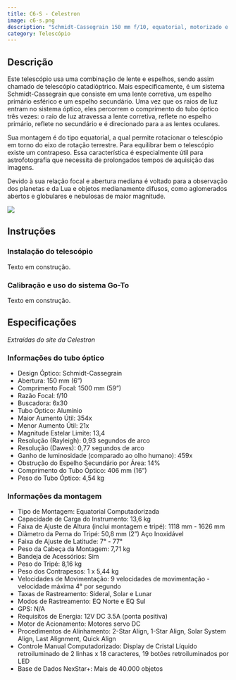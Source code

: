 ```yaml
---
title: C6-S - Celestron
image: c6-s.png
description: "Schmidt-Cassegrain 150 mm f/10, equatorial, motorizado e computadorizado."
category: Telescópio
---
```


::: {.panel-tabset}

## Descrição

Este telescópio usa uma combinação de lente e espelhos, sendo assim chamado de telescópio catadióptrico. Mais especificamente, é um sistema Schmidt-Cassegrain que consiste em uma lente corretiva, um espelho primário esférico e um espelho secundário. Uma vez que os raios de luz entram no sistema óptico, eles percorrem o comprimento do tubo óptico três vezes: o raio de luz atravessa a lente corretiva, reflete no espelho primário, reflete no secundário e é direcionado para a as lentes oculares.

Sua montagem é do tipo equatorial, a qual permite rotacionar o telescópio em torno do eixo de rotação terrestre. Para equilibrar bem o telescópio existe um contrapeso. Essa característica é especialmente útil para astrofotografia que necessita de prolongados tempos de aquisição das imagens.

Devido à sua relação focal e abertura mediana é voltado para a observação dos planetas e da Lua e objetos medianamente difusos, como aglomerados abertos e globulares e nebulosas de maior magnitude.

![](c6-s.png)

## Instruções

### Instalação do telescópio

Texto em construção.

### Calibração e uso do sistema Go-To

Texto em construção.

## Especificações

*Extraídas do site da Celestron*

### Informações do tubo óptico

- Design Óptico: Schmidt-Cassegrain
- Abertura: 150 mm (6")
- Comprimento Focal: 1500 mm (59")
- Razão Focal: f/10
- Buscadora: 6x30
- Tubo Óptico: Alumínio
- Maior Aumento Útil: 354x
- Menor Aumento Útil: 21x
- Magnitude Estelar Limite: 13,4
- Resolução (Rayleigh): 0,93 segundos de arco
- Resolução (Dawes): 0,77 segundos de arco
- Ganho de luminosidade (comparado ao olho humano): 459x
- Obstrução do Espelho Secundário por Área: 14%
- Comprimento do Tubo Óptico: 406 mm (16")
- Peso do Tubo Óptico: 4,54 kg

### Informações da montagem

- Tipo de Montagem: Equatorial Computadorizada
- Capacidade de Carga do Instrumento: 13,6 kg
- Faixa de Ajuste de Altura (inclui montagem e tripé): 1118 mm - 1626 mm
- Diâmetro da Perna do Tripé: 50,8 mm (2") Aço Inoxidável
- Faixa de Ajuste de Latitude: 7° - 77°
- Peso da Cabeça da Montagem: 7,71 kg
- Bandeja de Acessórios: Sim
- Peso do Tripé: 8,16 kg
- Peso dos Contrapesos: 1 x 5,44 kg
- Velocidades de Movimentação: 9 velocidades de movimentação - velocidade máxima 4° por segundo
- Taxas de Rastreamento: Sideral, Solar e Lunar
- Modos de Rastreamento: EQ Norte e EQ Sul
- GPS: N/A
- Requisitos de Energia: 12V DC 3.5A (ponta positiva)
- Motor de Acionamento: Motores servo DC
- Procedimentos de Alinhamento: 2-Star Align, 1-Star Align, Solar System Align, Last Alignment, Quick Align
- Controle Manual Computadorizado: Display de Cristal Líquido retroiluminado de 2 linhas x 18 caracteres, 19 botões retroiluminados por LED
- Base de Dados NexStar+: Mais de 40.000 objetos

:::


